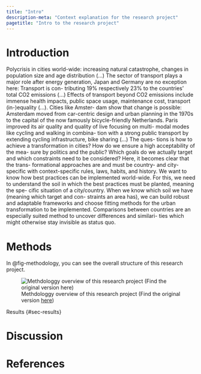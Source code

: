 ```yaml
---
title: "Intro"
description-meta: "Context explanation for the research project"
pagetitle: "Intro to the research project"
---
```


# Introduction {#sec-intro}

Polycrisis in cities world-wide: increasing natural catastrophe, changes in population size and age distribution (...) The sector of transport plays a major role after energy generation, Japan and Germany are no exception here: Transport is con- tributing 19% respectively 23% to the countries’ total CO2 emissions (...) Effects of transport beyond CO2 emissions include immense health impacts, public space usage, maintenance cost, transport (in-)equality (...). Cities like Amster- dam show that change is possible: Amsterdam moved from car-centric design and urban planning in the 1970s to the capital of the now famously bicycle-friendly Netherlands. Paris improved its air quality and quality of live focusing on multi- modal modes like cycling and walking in combina- tion with a strong public transport by extending cycling infrastructure, bike sharing (...) The ques- tions is how to achieve a transformation in cities? How do we ensure a high acceptability of the mea- sure by politics and the public? Which goals do we actually target and which constraints need to be considered? Here, it becomes clear that the trans- formational approaches are and must be country- and city-specific with context-specific rules, laws, habits, and history. We want to know how best practices can be implemented world-wide. For this, we need to understand the soil in which the best practices must be planted, meaning the spe- cific situation of a city/country. When we know which soil we have (meaning which target and con- straints an area has), we can build robust and adaptable frameworks and choose fitting methods for the urban transformation to be implemented. Comparisons between countries are an especially suited method to uncover differences and similari- ties which might otherwise stay invisible as status quo.

# Methods {#sec-methods}

In @fig-methodology, you can see the overall structure of this research project.

![Methdologgy overview of this research project (Find the original version [here](https://excalidraw.com/#json=crZeHqzGb-eIGfIWTp2OD,MkoVZZVx3uW8RwR4g0icJQ))](images/mindmap.svg){#fig-methodology}

Results {#sec-results}

# Discussion {#sec-discussion}

# References
